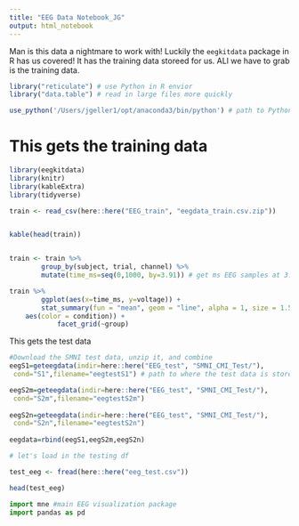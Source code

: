 ```yaml
---
title: "EEG Data Notebook_JG"
output: html_notebook
---
```


Man is this data a nightmare to work with! Luckily the `eegkitdata` package in R has us covered! It has the training data storeed for us. ALl we have to grab is the training data. 

```r
library("reticulate") # use Python in R envior
library("data.table") # read in large files more quickly

use_python('/Users/jgeller1/opt/anaconda3/bin/python') # path to Python 

```

# This gets the training data
```r
library(eegkitdata)
library(knitr)
library(kableExtra)
library(tidyverse)

train <- read_csv(here::here("EEG_train", "eegdata_train.csv.zip")) 


kable(head(train))


train <- train %>%
        group_by(subject, trial, channel) %>% 
        mutate(time_ms=seq(0,1000, by=3.91)) # get ms EEG samples at 3.91 milliseconds

```

```r
train %>%
        ggplot(aes(x=time_ms, y=voltage)) + 
        stat_summary(fun = "mean", geom = "line", alpha = 1, size = 1.5,
    aes(color = condition)) + 
            facet_grid(~group)

```
 This gets the test data 
```r

#Download the SMNI test data, unzip it, and combine
eegS1=geteegdata(indir=here::here("EEG_test", "SMNI_CMI_Test/"),
 cond="S1",filename="eegtestS1") # path to where the test data is stored

eegS2m=geteegdata(indir=here::here("EEG_test", "SMNI_CMI_Test/"),
 cond="S2m",filename="eegtestS2m")
 
eegS2n=geteegdata(indir=here::here("EEG_test", "SMNI_CMI_Test/"),
 cond="S2n",filename="eegtestS2n")
 
eegdata=rbind(eegS1,eegS2m,eegS2n)
```

```r

# let's load in the testing df

test_eeg <- fread(here::here("eeg_test.csv"))

head(test_eeg)


```



```python
import mne #main EEG visualization package
import pandas as pd
```





